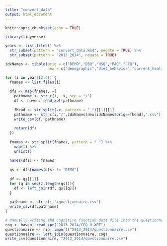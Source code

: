 ```yaml
---
title: "convert_data"
output: html_document
---
```


```r
knitr::opts_chunk$set(echo = TRUE)

library(tidyverse)
```

```r
years <- list.files() %>% 
  str_subset(pattern = "convert_data.Rmd", negate = TRUE) %>% 
  str_subset(pattern = "2013_2014", negate = TRUE)

idxNames <- tibble(orig = c("DEMO","DBQ","HSQ","PAQ","CFQ"),
                   new = c("demographic","diet_behavior","current_health","physical_activity","cognitive_function"))

for (i in years[2:4]) {
  fnames <- list.files(i)
  
  dfs <- map(fnames, ~{
    pathname <- str_c(i, .x, sep = "/")
    df <- haven::read_xpt(pathname)
    
    fhead <- str_split(.x, pattern = "_")[[1]][1]
    pathname <- str_c(i,"/",idxNames$new[idxNames$orig==fhead],".csv")
    write_csv(df, pathname)
    
    return(df)
  })
  
  fnames <- str_split(fnames, pattern = "_") %>% 
    map(1) %>% 
    unlist()
  
  names(dfs) <- fnames
  
  qs <- dfs[names(dfs) != "DEMO"]
  
  df <- qs[[1]]
  for (q in seq(2,length(qs))){
    df <- left_join(df, qs[[q]])
  }
  
  pathname <- str_c(i,"/questionnaire.csv")
  write_csv(df,pathname)
}

# manually writing the cognitive function data file into the questionnaires data file for 2013-2014
cog <- haven::read_xpt("2013_2014/CFQ_H.XPT")
questionnaire <- rio::import("2013_2014/questionnaire.csv")
questionnaire <- left_join(questionnaire, cog)
write_csv(questionnaire, "2013_2014/questionnaire.csv")
```


